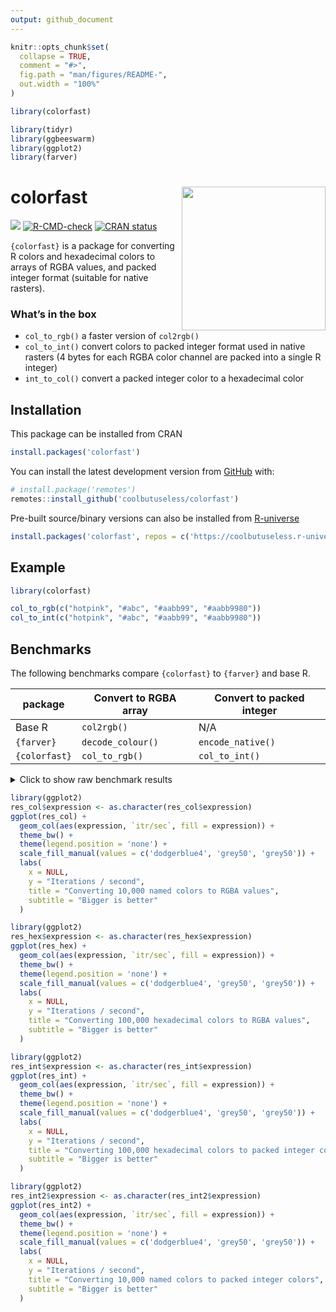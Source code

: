```yaml
---
output: github_document
---
```


<!-- README.md is generated from README.Rmd. Please edit that file -->

```r
knitr::opts_chunk$set(
  collapse = TRUE,
  comment = "#>",
  fig.path = "man/figures/README-",
  out.width = "100%"
)

library(colorfast)

library(tidyr)
library(ggbeeswarm)
library(ggplot2)
library(farver)
```

# colorfast <img src="man/figures/logo.png" align="right" height=230/>

<!-- badges: start -->
![](https://img.shields.io/badge/cool-useless-green.svg)
[![R-CMD-check](https://github.com/coolbutuseless/colorfast/actions/workflows/R-CMD-check.yaml/badge.svg)](https://github.com/coolbutuseless/colorfast/actions/workflows/R-CMD-check.yaml)
[![CRAN status](https://www.r-pkg.org/badges/version/colorfast)](https://CRAN.R-project.org/package=colorfast)
<!-- badges: end -->

`{colorfast}` is a package for converting R colors and hexadecimal colors
to arrays of RGBA values, and packed integer format (suitable for native rasters).


### What's in the box

* `col_to_rgb()` a faster version of `col2rgb()` 
* `col_to_int()` convert colors to packed integer format used 
  in native rasters (4 bytes for each RGBA color channel are packed into a
  single R integer)
* `int_to_col()` convert a packed integer color to a hexadecimal color


## Installation

This package can be installed from CRAN

``` r
install.packages('colorfast')
```

You can install the latest development version from
[GitHub](https://github.com/coolbutuseless/colorfast) with:

``` r
# install.package('remotes')
remotes::install_github('coolbutuseless/colorfast')
```

Pre-built source/binary versions can also be installed from
[R-universe](https://r-universe.dev)

``` r
install.packages('colorfast', repos = c('https://coolbutuseless.r-universe.dev', 'https://cloud.r-project.org'))
```

## Example

```r
library(colorfast)

col_to_rgb(c("hotpink", "#abc", "#aabb99", "#aabb9980"))
col_to_int(c("hotpink", "#abc", "#aabb99", "#aabb9980"))
```


## Benchmarks

The following benchmarks compare `{colorfast}` to `{farver}` and base R.

| package       | Convert to RGBA array | Convert to packed integer |
|---------------|-----------------------|---------------------------|
| Base R        | `col2rgb()`           | N/A                       |
| `{farver}`    | `decode_colour()`     | `encode_native()`         |
| `{colorfast}` | `col_to_rgb()`        | `col_to_int()`            |


<details>
<summary>Click to show raw benchmark results</summary>

```r
#~~~~~~~~~~~~~~~~~~~~~~~~~~~~~~~~~~~~~~~~~~~~~~~~~~~~~~~~~~~~~~~~~~~~~~~~~~~~
# R color names
#~~~~~~~~~~~~~~~~~~~~~~~~~~~~~~~~~~~~~~~~~~~~~~~~~~~~~~~~~~~~~~~~~~~~~~~~~~~~
cols <- sample(colors(), 10000, T)


#~~~~~~~~~~~~~~~~~~~~~~~~~~~~~~~~~~~~~~~~~~~~~~~~~~~~~~~~~~~~~~~~~~~~~~~~~~~~
# Check we all agree on the RGB representation
#~~~~~~~~~~~~~~~~~~~~~~~~~~~~~~~~~~~~~~~~~~~~~~~~~~~~~~~~~~~~~~~~~~~~~~~~~~~~
a1 <- col_to_rgb(cols)
a2 <- col2rgb(cols, alpha = TRUE)
a3 <- farver::decode_colour(cols) |> t()
a3 <- rbind(a3, 255L)
rownames(a3) <- c('red', 'green', 'blue', 'alpha')
stopifnot(identical(a1, a2))
stopifnot(identical(a2, a3))


res_col <- bench::mark(
  `baseR         ` = col2rgb(cols, alpha = TRUE),
  `{farver}`       = decode_colour(cols),
  `{colorfast}`    = col_to_rgb(cols),
  check = FALSE
)
knitr::kable(res_col[,1:5])



#~~~~~~~~~~~~~~~~~~~~~~~~~~~~~~~~~~~~~~~~~~~~~~~~~~~~~~~~~~~~~~~~~~~~~~~~~~~~
#
# Hex colors
#
#~~~~~~~~~~~~~~~~~~~~~~~~~~~~~~~~~~~~~~~~~~~~~~~~~~~~~~~~~~~~~~~~~~~~~~~~~~~~
cols <- sample(colors(), 100000, T) |>
  col_to_rgb() |>
  t() |>
  rgb(maxColorValue = 255)

#~~~~~~~~~~~~~~~~~~~~~~~~~~~~~~~~~~~~~~~~~~~~~~~~~~~~~~~~~~~~~~~~~~~~~~~~~~~~
# Check we all agree on the RGB representation
#~~~~~~~~~~~~~~~~~~~~~~~~~~~~~~~~~~~~~~~~~~~~~~~~~~~~~~~~~~~~~~~~~~~~~~~~~~~~
a1 <- col_to_rgb(cols)
a2 <- col2rgb(cols, alpha = TRUE)
a3 <- farver::decode_colour(cols) |> t()
a3 <- rbind(a3, 255L)
rownames(a3) <- c('red', 'green', 'blue', 'alpha')
stopifnot(identical(a1, a2))
stopifnot(identical(a2, a3))

#~~~~~~~~~~~~~~~~~~~~~~~~~~~~~~~~~~~~~~~~~~~~~~~~~~~~~~~~~~~~~~~~~~~~~~~~~~~~
# benchmark
#~~~~~~~~~~~~~~~~~~~~~~~~~~~~~~~~~~~~~~~~~~~~~~~~~~~~~~~~~~~~~~~~~~~~~~~~~~~~
library(farver)
res_hex <- bench::mark(
  baseR         = col2rgb(cols, alpha = TRUE),
  `{farver}`    = decode_colour(cols, alpha = TRUE),
  `{colorfast}` = col_to_rgb(cols),
  check = FALSE
)
knitr::kable(res_hex[,1:5])



#~~~~~~~~~~~~~~~~~~~~~~~~~~~~~~~~~~~~~~~~~~~~~~~~~~~~~~~~~~~~~~~~~~~~~~~~~~~~
# Conversion to packed int
#~~~~~~~~~~~~~~~~~~~~~~~~~~~~~~~~~~~~~~~~~~~~~~~~~~~~~~~~~~~~~~~~~~~~~~~~~~~~
cols <- sample(colors(), 100000, T) |>
  col_to_rgb() |>
  t() |>
  rgb(maxColorValue = 255)


#~~~~~~~~~~~~~~~~~~~~~~~~~~~~~~~~~~~~~~~~~~~~~~~~~~~~~~~~~~~~~~~~~~~~~~~~~~~~
# benchmark
#~~~~~~~~~~~~~~~~~~~~~~~~~~~~~~~~~~~~~~~~~~~~~~~~~~~~~~~~~~~~~~~~~~~~~~~~~~~~
library(farver)
res_int <- bench::mark(
  `{farver}`    = encode_native(cols),
  `{colorfast}` = col_to_int(cols),
  check = TRUE
)

knitr::kable(res_int[,1:5])




#~~~~~~~~~~~~~~~~~~~~~~~~~~~~~~~~~~~~~~~~~~~~~~~~~~~~~~~~~~~~~~~~~~~~~~~~~~~~
# Conversion to packed int
#~~~~~~~~~~~~~~~~~~~~~~~~~~~~~~~~~~~~~~~~~~~~~~~~~~~~~~~~~~~~~~~~~~~~~~~~~~~~
cols <- sample(colors(), 10000, T) 


#~~~~~~~~~~~~~~~~~~~~~~~~~~~~~~~~~~~~~~~~~~~~~~~~~~~~~~~~~~~~~~~~~~~~~~~~~~~~
# benchmark
#~~~~~~~~~~~~~~~~~~~~~~~~~~~~~~~~~~~~~~~~~~~~~~~~~~~~~~~~~~~~~~~~~~~~~~~~~~~~
library(farver)
res_int2 <- bench::mark(
  `{farver}`    = encode_native(cols),
  `{colorfast}` = col_to_int(cols),
  check = TRUE
)

knitr::kable(res_int2[,1:5])
```
</details>



```r
library(ggplot2)
res_col$expression <- as.character(res_col$expression)
ggplot(res_col) + 
  geom_col(aes(expression, `itr/sec`, fill = expression)) + 
  theme_bw() + 
  theme(legend.position = 'none') + 
  scale_fill_manual(values = c('dodgerblue4', 'grey50', 'grey50')) + 
  labs(
    x = NULL,
    y = "Iterations / second",
    title = "Converting 10,000 named colors to RGBA values",
    subtitle = "Bigger is better"
  )
```


```r
library(ggplot2)
res_hex$expression <- as.character(res_hex$expression)
ggplot(res_hex) + 
  geom_col(aes(expression, `itr/sec`, fill = expression)) + 
  theme_bw() + 
  theme(legend.position = 'none') + 
  scale_fill_manual(values = c('dodgerblue4', 'grey50', 'grey50')) + 
  labs(
    x = NULL,
    y = "Iterations / second",
    title = "Converting 100,000 hexadecimal colors to RGBA values",
    subtitle = "Bigger is better"
  )
```


```r
library(ggplot2)
res_int$expression <- as.character(res_int$expression)
ggplot(res_int) + 
  geom_col(aes(expression, `itr/sec`, fill = expression)) + 
  theme_bw() + 
  theme(legend.position = 'none') + 
  scale_fill_manual(values = c('dodgerblue4', 'grey50', 'grey50')) + 
  labs(
    x = NULL,
    y = "Iterations / second",
    title = "Converting 100,000 hexadecimal colors to packed integer colors",
    subtitle = "Bigger is better"
  )
```


```r
library(ggplot2)
res_int2$expression <- as.character(res_int2$expression)
ggplot(res_int2) + 
  geom_col(aes(expression, `itr/sec`, fill = expression)) + 
  theme_bw() + 
  theme(legend.position = 'none') + 
  scale_fill_manual(values = c('dodgerblue4', 'grey50', 'grey50')) + 
  labs(
    x = NULL,
    y = "Iterations / second",
    title = "Converting 10,000 named colors to packed integer colors",
    subtitle = "Bigger is better"
  )
```




